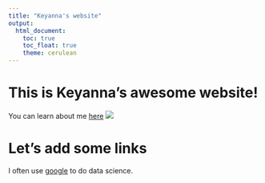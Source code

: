 ```yaml
---
title: "Keyanna's website"
output: 
  html_document:
    toc: true
    toc_float: true
    theme: cerulean
---
```


# This is Keyanna's awesome website!

You can learn about me [here](about.html)
![](https://media.giphy.com/media/drXGoW1iudhKw/giphy.gif)



# Let's add some links



I often use [google](google.com) to do data science.


